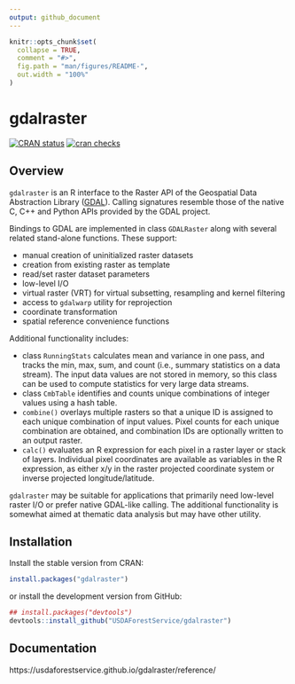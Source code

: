 ```yaml
---
output: github_document
---
```


<!-- README.md is generated from README.Rmd. Please edit that file -->

```r
knitr::opts_chunk$set(
  collapse = TRUE,
  comment = "#>",
  fig.path = "man/figures/README-",
  out.width = "100%"
)
```

# gdalraster

<!-- badges: start -->
[![CRAN status](https://www.r-pkg.org/badges/version/gdalraster)](https://CRAN.R-project.org/package=gdalraster)
[![cran checks](https://cranchecks.info/badges/summary/gdalraster)](https://cran.r-project.org/web/checks/check_results_gdalraster.html)
<!-- badges: end -->

## Overview
`gdalraster` is an R interface to the Raster API of the Geospatial Data Abstraction Library ([GDAL](https://gdal.org/)). Calling signatures resemble those of the native C, C++ and Python APIs provided by the GDAL project.

Bindings to GDAL are implemented in class `GDALRaster` along with several related stand-alone functions. These support:

* manual creation of uninitialized raster datasets
* creation from existing raster as template
* read/set raster dataset parameters
* low-level I/O
* virtual raster (VRT) for virtual subsetting, resampling and kernel filtering
* access to `gdalwarp` utility for reprojection
* coordinate transformation
* spatial reference convenience functions

Additional functionality includes:

* class `RunningStats` calculates mean and variance in one pass, and tracks the min, max, sum, and count (i.e., summary statistics on a data stream). The input data values are not stored in memory, so this class can be used to compute statistics for very large data streams.
* class `CmbTable` identifies and counts unique combinations of integer values using a hash table.
* `combine()` overlays multiple rasters so that a unique ID is assigned to each unique combination of input values. Pixel counts
for each unique combination are obtained, and combination IDs are optionally written to an output raster.
* `calc()` evaluates an R expression for each pixel in a raster layer or stack of layers. Individual pixel coordinates are available as variables in the R expression, as either x/y in the raster projected coordinate system or inverse projected longitude/latitude.

`gdalraster` may be suitable for applications that primarily need low-level raster I/O or prefer native GDAL-like calling. The additional functionality is somewhat aimed at thematic data analysis but may have other utility.

## Installation
Install the stable version from CRAN:

``` r
install.packages("gdalraster")
```

or install the development version from GitHub:

``` r
## install.packages("devtools")
devtools::install_github("USDAForestService/gdalraster")
```

## Documentation
https://usdaforestservice.github.io/gdalraster/reference/

